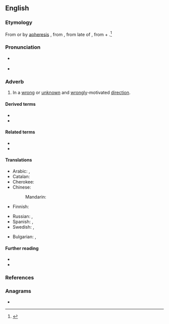 ==English==

===Etymology===
From {{etyl|enm|en}} {{m|enm|astraien}} or by [[apheresis]] {{m|enm|straien}}, from {{etyl|fro|en}} {{m|fro|estraier||to stray}}, from late {{etyl|ML.|en}} of {{m|la|extravagari||to wander beyond}}, from {{etyl|la|en}} {{m|la|extra||beyond}} + {{m|la|vagari||to wander, stray}}.<ref>{{R:Century 1911}}</ref>

===Pronunciation===
* {{a|US}} {{IPA|/əˈstɹeɪ/|lang=en}}
* {{rhymes|eɪ|lang=en}}

===Adverb===
{{en-adv|?}}

# In a [[wrong]] or [[unknown]] and [[wrongly]]-motivated [[direction]].

====Derived terms====
* {{l|en|go astray}}
* {{l|en|lead astray}}

====Related terms====
* {{l|en|stray}}
* {{l|en|estray}}

====Translations====
{{trans-top|in a wrong direction}}
* Arabic: {{t|ar|بِضَلَال}}, {{t|ar|عَلَى ضَلَال}}
* Catalan: {{t+|ca|desencaminadament}}
* Cherokee: {{t|chr|ᎤᎴᎾᎯᏛ|tr=ulenahidv|sc=Cher}}
* Chinese:
*: Mandarin: {{t|cmn|迷途地}}
* Finnish: {{t|fi|harhaan}}
{{trans-mid}}
* Russian: {{t+|ru|заблудиться|alt=заблуди́вшись}}, {{t|ru|сби́вшись с пути́}}
* Spanish: {{t+|es|perdido}}, {{t+|es|extraviado}}
* Swedish: {{t+|sv|vilse}}, {{t|sv|på villovägar}}
{{trans-bottom}}

{{checktrans-top}}
* Bulgarian: {{t+check|bg|заблуден}}, {{t+check|bg|залутан}}
{{trans-mid}}
{{trans-bottom}}

====Further reading====
* {{R:Webster 1913}}
* {{R:OneLook}}

===References===
<references/>

===Anagrams===
* {{anagrams|en|atrays|tayras|yartas|yatras}}